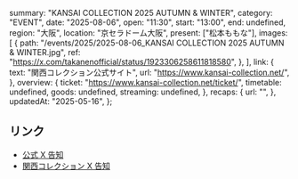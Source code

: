   summary: "KANSAI COLLECTION 2025 AUTUMN & WINTER",
  category: "EVENT",
  date: "2025-08-06",
  open: "11:30",
  start: "13:00",
  end: undefined,
  region: "大阪",
  location: "京セラドーム大阪",
  present: ["松本ももな"],
  images: [
    {
      path: "/events/2025/2025-08-06_KANSAI COLLECTION 2025 AUTUMN & WINTER.jpg",
      ref: "https://x.com/takanenofficial/status/1923306258611818580",
    },
  ],
  link: {
    text: "関西コレクション公式サイト",
    url: "https://www.kansai-collection.net/",
  },
  overview: {
    ticket: "https://www.kansai-collection.net/ticket/",
    timetable: undefined,
    goods: undefined,
    streaming: undefined,
  },
  recaps: {
    url: "",
  },
  updatedAt: "2025-05-16",
};

## リンク

- [公式 X 告知](https://x.com/takanenofficial/status/1923306258611818580)
- [関西コレクション X 告知](https://x.com/kan_kore/status/1923302925616676908)
